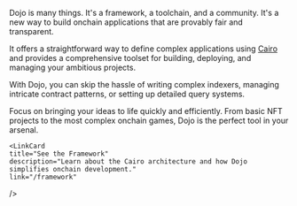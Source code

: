 

<Dojo className="w-56"/>

<p className="text-xl">Dojo is many things. It's a framework, a toolchain, and a community. It's a new way to build onchain applications that are provably fair and transparent.</p>

It offers a straightforward way to define complex applications using [Cairo](https://www.cairo-lang.org/) and provides a comprehensive toolset for building, deploying, and managing your ambitious projects.

With Dojo, you can skip the hassle of writing complex indexers, managing intricate contract patterns, or setting up detailed query systems. 



Focus on bringing your ideas to life quickly and efficiently. From basic NFT projects to the most complex onchain games, Dojo is the perfect tool in your arsenal.





<div className="grid grid-cols-2 gap-8">
  <LinkCard
    title="Start Building"
    description="Learn how to get started with Dojo and build your first application."
    link="/getting-started"
  />

    <LinkCard
    title="See the Framework"
    description="Learn about the Cairo architecture and how Dojo simplifies onchain development."
    link="/framework"
  />
</div>
